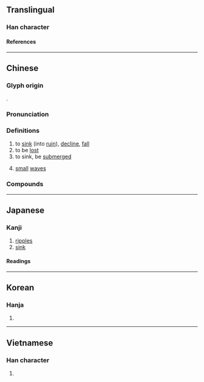 {{also|沦}}
{{character info}}
{{character info|0xf9d6}}
==Translingual==

===Han character===
{{Han char|rn=85|rad=水|as=08|sn=11|four=38127|canj=EOMB|ids=⿰氵侖}}

====References====
{{Han ref|kx=0631.060|dkj=17675|dj=1033.100|hdz=31653.050|uh=6DEA}}

----

==Chinese==
{{zh-forms|s=沦}}

===Glyph origin===
{{Han etym}}
{{Han compound|水|侖|t1=water|c1=s|c2=p|ls=psc}}.

===Pronunciation===
{{zh-pron
|m=lún
|c=leon4
|h=pfs=
|md=
|mn=lûn
|w=
|mc=y
|oc=y
|cat=v,n
}}

===Definitions===
{{zh-hanzi}}

# to [[sink]] (into [[ruin]]), [[decline]], [[fall]]
# to be [[lost]]
# to sink, be [[submerge]]d
# {{lb|zh|of water}} [[small]] [[wave]]s

===Compounds===
{{zh-der|奫淪|沉淪|浹髓淪肌|浹髓淪膚|淪亡|淪喪|淪敗|淪替|淪棄|淪波舟|淪漣|淪漪|淪肌浹髓|淪胥|淪落|淪落人|淪跡|淪陷|淪陷區|混淪|渾淪|漂淪|鄧虜淪敦|隱淪|鱗淪|鶻淪}}

----

==Japanese==

===Kanji===
{{ja-kanji|grade=|rs=水08}}

# [[ripples]]
# [[sink]]

====Readings====
{{ja-readings
|goon=りん
|kanon=りん
|on=ろん
|kun=しず-む
}}

----

==Korean==

===Hanja===
{{ko-hanja|hangeul=[[륜]]>[[윤]], [[논]]|eumhun=|rv=ryun>yun, non|mr=ryun>yun, non|y=lyun>yun, non}}

# {{rfdef|ko|sort=水08}}

----

==Vietnamese==

===Han character===
{{vi-readings|rs=水08|reading=lún}}

# {{rfdef|vi|sort=水08}}